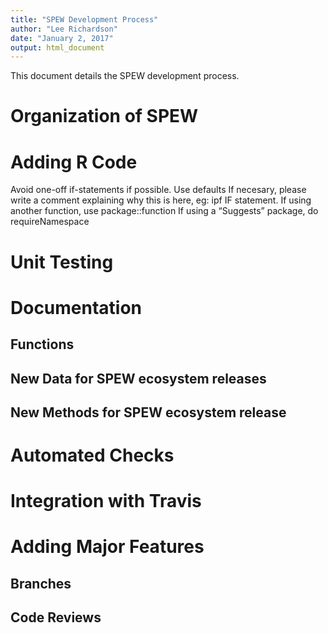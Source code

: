 ```yaml
---
title: "SPEW Development Process"
author: "Lee Richardson"
date: "January 2, 2017"
output: html_document
---
```


This document details the SPEW development process.

# Organization of SPEW 

# Adding R Code 
  Avoid one-off if-statements if possible. 
  Use defaults
  If necesary, please write a comment explaining why this is here, eg: ipf IF statement. 
  If using another function, use package::function 
  If using a "Suggests" package, do requireNamespace
  
# Unit Testing 

# Documentation 

## Functions 

## New Data for SPEW ecosystem releases 

## New Methods for SPEW ecosystem release 

# Automated Checks 

# Integration with Travis 

# Adding Major Features 

## Branches

## Code Reviews 

